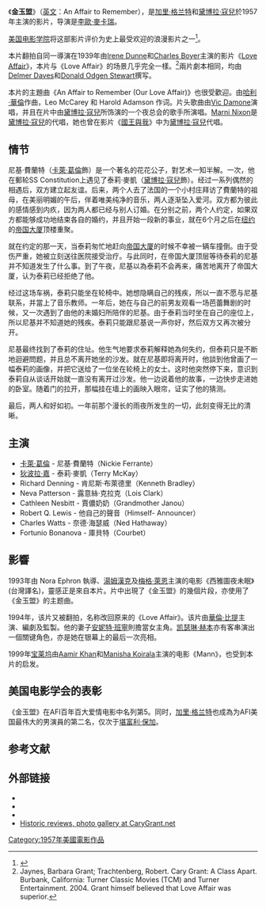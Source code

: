 {{Link style|time=2015-12-11T04:12:21+00:00}}
{{noteTA
|1=zh-hans:加里·格兰特;zh-hk:加利·格蘭;zh-tw:卡萊·葛倫;
|2=zh-hans:德博拉·克尔;zh-hk:狄波拉·嘉;zh-tw:黛博拉·寇兒;
}}
{{Infobox Film |
  name           = An Affair to Remember |
  image          = AffairtoRemember.jpg |
  writer         = Leo McCarey<br>Mildred Cram |
  starring       = [[加里·格兰特|加里·格兰特]]<br>[[黛博拉·寇兒|黛博拉·寇兒]]<br>[[李察·丹寧|李察·丹寧]]（Richard Denning） |
  cinematography = Milton Krasner |
  editing        = David Bretherton |
  producer       = Leo McCarey<br>Jerry Wald |
  distributor    = [[20世纪福克斯|20世纪福克斯]] |
  released       = 1957年7月2日|
  runtime        = 119 分钟 |
  language       = 英语 |
  music          = |
  awards         = |
  budget         = |
  gross          = $380万 (美国)
|導演=Leo McCarey}}
《'''金玉盟'''》（[[英文|英文]]：An Affair to Remember），是[[加里·格兰特|加里·格兰特]]和[[黛博拉·寇兒|黛博拉·寇兒]]於1957年主演的影片，导演是[[李歐·麥卡瑞|李歐·麥卡瑞]]。

[[美国电影学院|美国电影学院]]将这部影片评价为史上最受欢迎的浪漫影片之一<ref>{{Cite web |url=http://www.afi.com/tvevents/100years/passions.aspx |title=AFI’s 100 Years…100 Passions |accessdate=2009-12-16 |archive-date=2003-12-04 |archive-url=https://web.archive.org/web/20031204182353/http://www.afi.com/tvevents/100years/passions.aspx |dead-url=no }}</ref>。

本片翻拍自同一導演在1939年由[[:en:Irene_Dunne|Irene Dunne]]和[[:en:Charles_Boyer|Charles Boyer]]主演的影片《[[Love_Affair|Love Affair]]》，本片与《Love Affair》的场景几乎完全一樣。<ref>Jaynes, Barbara Grant; Trachtenberg, Robert. Cary Grant: A Class Apart. Burbank, California: Turner Classic Movies (TCM) and Turner Entertainment. 2004. Grant himself believed that Love Affair was superior.</ref>兩片劇本相同，均由[[:en:Delmer_Daves|Delmer Daves]]和[[:en:Donald_Odgen_Stewart|Donald Odgen Stewart]]撰写。

本片的主題曲《An Affair to Remember (Our Love Affair)》也很受歡迎。由[[哈利·華倫|哈利·華倫]]作曲，Leo McCarey 和 Harold Adamson 作词。片头歌曲由[[:en:Vic_Damone|Vic Damone]]演唱，并且在片中由[[黛博拉·寇兒|黛博拉·寇兒]]所饰演的一个夜总会的歌手所演唱。[[:en:Marni_Nixon|Marni Nixon]]是[[黛博拉·寇兒|黛博拉·寇兒]]的代唱，她也曾在影片《[[國王與我_(1956年電影)|國王與我]]》中为[[黛博拉·寇兒|黛博拉·寇兒]]代唱。

== 情节 ==
尼基·費蘭特（[[卡萊·葛倫|卡萊·葛倫]]飾）是一个著名的花花公子，對艺术一知半解。一次，他在郵轮SS Constitution上遇见了泰莉·麥凱（[[黛博拉·寇兒|黛博拉·寇兒]]飾）。经过一系列偶然的相遇后，双方建立起友谊。后来，两个人去了法国的一个小村庄拜访了費蘭特的祖母，在美丽明媚的午后，伴着唯美纯净的音乐，两人逐渐坠入爱河。双方都为彼此的感情感到内疚，因为两人都已经与别人订婚。在分别之前，两个人约定，如果双方都能够成功地结束各自的婚约，并且开始一段新的事业，就在6个月之后在[[纽约|纽约]]的[[帝国大厦|帝国大厦]]顶楼重聚。

就在约定的那一天，当泰莉匆忙地赶向[[帝国大厦|帝国大厦]]的时候不幸被一辆车撞倒。由于受伤严重，她被立刻送往医院接受治疗。与此同时，在帝国大厦顶层等待泰莉的尼基并不知道发生了什么事。到了午夜，尼基以為泰莉不会再来，痛苦地离开了帝国大厦，认为泰莉已经拒绝了他。

经过这场车祸，泰莉只能坐在轮椅中。她想隐瞒自己的残疾，所以一直不愿与尼基联系，并當上了音乐教师。一年后，她在与自己的前男友观看一场芭蕾舞剧的时候，又一次遇到了由他的未婚妇所陪伴的尼基。由于泰莉当时坐在自己的座位上，所以尼基并不知道她的残疾。泰莉只能跟尼基说一声你好，然后双方又再次被分开。

尼基最终找到了泰莉的住址。他生气地要求泰莉解释她為何失约，但泰莉只是不断地迴避問题，并且总不离开她坐的沙发。就在尼基即将离开时，他談到他曾画了一幅泰莉的画像，并把它送给了一位坐在轮椅上的女士。这时他突然停下来，意识到泰莉自从谈话开始就一直没有离开过沙发。他一边说着他的故事，一边快步走进她的卧室。随着门的拉开，那幅挂在墙上的画映入眼帘，证实了他的猜测。

最后，两人和好如初。一年前那个漫长的雨夜所发生的一切，此刻变得无比的清晰。

== 主演 ==
*[[卡萊·葛倫|卡萊·葛倫]] - 尼基·費蘭特（Nickie Ferrante）
*[[狄波拉·嘉|狄波拉·嘉]] - 泰莉·麥凱（Terry McKay）
*Richard Denning - 肯尼斯·布萊德里（Kenneth Bradley）
*Neva Patterson - 露意絲·克拉克（Lois Clark）
*Cathleen Nesbitt - 賈儂奶奶（Grandmother Janou）
*Robert Q. Lewis - 他自己的聲音（Himself- Announcer）
*Charles Watts - 奈德·海瑟威（Ned Hathaway）
*Fortunio Bonanova - 庫貝特（Courbet）

== 影響 ==
1993年由 Nora Ephron 執導、[[湯姆漢克|湯姆漢克]]及[[梅格·萊恩|梅格·萊恩]]主演的电影《西雅圖夜未眠》(台灣譯名)，靈感正是來自本片。片中出現了《金玉盟》的幾個片段，亦使用了《金玉盟》的主题曲。

1994年，该片又被翻拍，名称改回原来的《Love Affair》。该片由[[華倫·比提|華倫·比提]]主演、編劇及監製。他的妻子[[安妮特·班寧|安妮特·班寧]]則擔當女主角。[[凯瑟琳·赫本|凯瑟琳·赫本]]亦有客串演出一個關键角色，亦是她在银幕上的最后一次亮相。

1999年[[宝莱坞|宝莱坞]]由[[Aamir_Khan|Aamir Khan]]和[[Manisha_Koirala|Manisha Koirala]]主演的电影《Mann》，也受到本片的启发。

== 美国电影学会的表彰 ==
《金玉盟》在AFI百年百大爱情电影中名列第5。同时，[[加里·格兰特|加里·格兰特]]也成為为AFI美国最伟大的男演員的第二名，仅次于[[堪富利·保加|堪富利·保加]]。

== 参考文献 ==
{{reflist}}

== 外部链接 ==
* {{imdb title|id=0050105|title=An Affair to Remember}}
* {{allmovie title|1:1134|title=An Affair to Remember}}
* {{tcmdb title|id=66847|title=An Affair to Remember}}
*[http://www.carygrant.net/reviews/affair.html Historic reviews, photo gallery at CaryGrant.net] {{Wayback|url=http://www.carygrant.net/reviews/affair.html |date=20101010084659 }}

{{DEFAULTSORT:Affair to Remember, An}}
[[Category:1957年美國電影作品|Category:1957年美國電影作品]]
